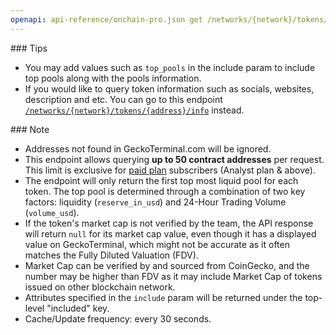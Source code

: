 ```yaml
---
openapi: api-reference/onchain-pro.json get /networks/{network}/tokens/multi/{addresses}
---
```


<Tip>
  ### Tips

  - You may add values such as `top_pools` in the include param to include top pools along with the pools information.
  - If you would like to query token information such as socials, websites, description and etc. You can go to this endpoint [`/networks/{network}/tokens/{address}/info`](<https://docs.coingecko.com/reference/token-info-contract-address>) instead.
</Tip>

<Note>
  ### Note

  - Addresses not found in GeckoTerminal.com will be ignored.
  - This endpoint allows querying **up to 50 contract addresses** per request. This limit is exclusive for [paid plan](https://www.coingecko.com/en/api/pricing) subscribers (Analyst plan & above).
  - The endpoint will only return the first top most liquid pool for each token. The top pool is determined through a combination of two key factors: liquidity (`reserve_in_usd`) and 24-Hour Trading Volume (`volume_usd`).
  - If the token's market cap is not verified by the team, the API response will return `null` for its market cap value, even though it has a displayed value on GeckoTerminal, which might not be accurate as it often matches the Fully Diluted Valuation (FDV).
  - Market Cap can be verified by and sourced from CoinGecko, and the number may be higher than FDV as it may include Market Cap of tokens issued on other blockchain network.
  - Attributes specified in the `include` param will be returned under the top-level "included" key.
  - Cache/Update frequency: every 30 seconds.
</Note>